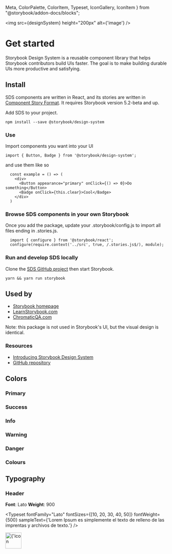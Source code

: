   Meta,
  ColorPalette,
  ColorItem,
  Typeset,
  IconGallery,
  IconItem
} from "@storybook/addon-docs/blocks";


<Meta title="Intro" />

<img src={designSystem} height="200px" alt={'image'} />

# Get started

Storybook Design System is a reusable component library that helps Storybook contributors build UIs faster. The goal is to make building durable UIs more productive and satisfying.

## Install

SDS components are written in React, and its stories are written in [Component Story Format](https://medium.com/storybookjs/component-story-format-66f4c32366df). It requires Storybook version 5.2-beta and up.

Add SDS to your project.

`npm install --save @storybook/design-system`

### **Use**

Import components you want into your UI

`import { Button, Badge } from '@storybook/design-system';`

and use them like so

```
  const example = () => (
    <div>
      <Button appearance="primary" onClick={() => 0}>Do something</Button>
      <Badge onClick={this.clear}>Cool</Badge>
    </div>
  )
```

### **Browse SDS components in your own Storybook**

Once you add the package, update your .storybook/config.js to import all files ending in .stories.js.

```
  import { configure } from '@storybook/react';
  configure(require.context('../src', true, /.stories.js$/), module);
```

### **Run and develop SDS locally**

Clone the [SDS GitHub project](https://github.com/storybookjs/design-system) then start Storybook.

`yarn && yarn run storybook`

## Used by

- [Storybook homepage](https://storybook.js.org/)
- [LearnStorybook.com](https://www.learnstorybook.com/)
- [ChromaticQA.com](https://www.chromaticqa.com/)

Note: this package is not used in Storybook's UI, but the visual design is identical.

### **Resources**

- [Introducing Storybook Design System](https://medium.com/storybookjs/introducing-storybook-design-system-23fd9b1ac3c0)
- [GitHub repository](https://github.com/storybookjs/design-system)

## Colors

### Primary

<ColorPalette>
  <ColorItem
    title="theme.color.primary"
    subtitle="Primary"
    colors={{
      100: defaultPallete.primary[100],
      200: defaultPallete.primary[200],
      300: defaultPallete.primary[300],
      400: defaultPallete.primary[400],
      500: defaultPallete.primary[500],
      600: defaultPallete.primary[600],
      700: defaultPallete.primary[700],
      800: defaultPallete.primary[800],
      900: defaultPallete.primary[900],
    }}
  />
  <ColorItem
    title="theme.color.primary"
    subtitle="Primary Transparent"
    colors={{
      100: defaultPallete.primary.transparent[100],
      200: defaultPallete.primary.transparent[200],
      300: defaultPallete.primary.transparent[300],
      400: defaultPallete.primary.transparent[400],
      500: defaultPallete.primary.transparent[500],
      600: defaultPallete.primary.transparent[600]
    }}
  />
</ColorPalette>

### Success

<ColorPalette>
  <ColorItem
    title="theme.color.success"
    subtitle="Success"
    colors={{
      100: defaultPallete.success[100],
      200: defaultPallete.success[200],
      300: defaultPallete.success[300],
      400: defaultPallete.success[400],
      500: defaultPallete.success[500],
      600: defaultPallete.success[600],
      700: defaultPallete.success[700],
      800: defaultPallete.success[800],
      900: defaultPallete.success[900],
    }}
  />
  <ColorItem
    title="theme.color.success"
    subtitle="Success Transparent"
    colors={{
      100: defaultPallete.success.transparent[100],
      200: defaultPallete.success.transparent[200],
      300: defaultPallete.success.transparent[300],
      400: defaultPallete.success.transparent[400],
      500: defaultPallete.success.transparent[500],
      600: defaultPallete.success.transparent[600]
    }}
  />
</ColorPalette>

### Info

<ColorPalette>
  <ColorItem
    title="theme.color.info"
    subtitle="Info"
    colors={{
      100: defaultPallete.info[100],
      200: defaultPallete.info[200],
      300: defaultPallete.info[300],
      400: defaultPallete.info[400],
      500: defaultPallete.info[500],
      600: defaultPallete.info[600],
      700: defaultPallete.info[700],
      800: defaultPallete.info[800],
      900: defaultPallete.info[900],
    }}
  />
  <ColorItem
    title="theme.color.info"
    subtitle="Info Transparent"
    colors={{
      100: defaultPallete.info.transparent[100],
      200: defaultPallete.info.transparent[200],
      300: defaultPallete.info.transparent[300],
      400: defaultPallete.info.transparent[400],
      500: defaultPallete.info.transparent[500],
      600: defaultPallete.info.transparent[600]
    }}
  />
</ColorPalette>

### Warning

<ColorPalette>
  <ColorItem
    title="theme.color.warning"
    subtitle="Warning"
    colors={{
      100: defaultPallete.warning[100],
      200: defaultPallete.warning[200],
      300: defaultPallete.warning[300],
      400: defaultPallete.warning[400],
      500: defaultPallete.warning[500],
      600: defaultPallete.warning[600],
      700: defaultPallete.warning[700],
      800: defaultPallete.warning[800],
      900: defaultPallete.warning[900],
    }}
  />
  <ColorItem
    title="theme.color.warning"
    subtitle="Warning Transparent"
    colors={{
      100: defaultPallete.warning.transparent[100],
      200: defaultPallete.warning.transparent[200],
      300: defaultPallete.warning.transparent[300],
      400: defaultPallete.warning.transparent[400],
      500: defaultPallete.warning.transparent[500],
      600: defaultPallete.warning.transparent[600]
    }}
  />
</ColorPalette>

### Danger

<ColorPalette>
  <ColorItem
    title="theme.color.danger"
    subtitle="Danger"
    colors={{
      100: defaultPallete.danger[100],
      200: defaultPallete.danger[200],
      300: defaultPallete.danger[300],
      400: defaultPallete.danger[400],
      500: defaultPallete.danger[500],
      600: defaultPallete.danger[600],
      700: defaultPallete.danger[700],
      800: defaultPallete.danger[800],
      900: defaultPallete.danger[900],
    }}
  />
  <ColorItem
    title="theme.color.warning"
    subtitle="Danger Transparent"
    colors={{
      100: defaultPallete.danger.transparent[100],
      200: defaultPallete.danger.transparent[200],
      300: defaultPallete.danger.transparent[300],
      400: defaultPallete.danger.transparent[400],
      500: defaultPallete.danger.transparent[500],
      600: defaultPallete.danger.transparent[600]
    }}
  />
</ColorPalette>

### Colours

<ColorPalette >
  <ColorItem
    title="theme.color.white"
    subtitle="White"
    colors={[defaultPallete.color.white]}
  />
  <ColorItem
    title="theme.color.grey"
    subtitle="Grey"
    colors={[defaultPallete.color.grey]}
  />
  <ColorItem
    title="theme.color.black"
    subtitle="Black"
    colors={[defaultPallete.color.black]}
  />
  <ColorItem
    title="theme.color.brown"
    subtitle="Brown"
    colors={[defaultPallete.color.brown]}
  />
  <ColorItem
    title="theme.color.pink"
    subtitle="Pink"
    colors={[defaultPallete.color.pink]}
  />
  <ColorItem
    title="theme.color.purple"
    subtitle="Purple"
    colors={[defaultPallete.color.purple]}
  />
  <ColorItem
    title="theme.color.violet"
    subtitle="Violet"
    colors={[defaultPallete.color.violet]}
  />
  <ColorItem
    title="theme.color.blue"
    subtitle="Blue"
    colors={[defaultPallete.color.blue]}
  />
  <ColorItem
    title="theme.color.teal"
    subtitle="Teal"
    colors={[defaultPallete.color.teal]}
  />
  <ColorItem
    title="theme.color.green"
    subtitle="Green"
    colors={[defaultPallete.color.green]}
  />
  <ColorItem
    title="theme.color.olive"
    subtitle="Olive"
    colors={[defaultPallete.color.olive]}
  />
  <ColorItem
    title="theme.color.yellow"
    subtitle="Yellow"
    colors={[defaultPallete.color.yellow]}
  />
  <ColorItem
    title="theme.color.orange"
    subtitle="Orange"
    colors={[defaultPallete.color.orange]}
  />
  <ColorItem
    title="theme.color.red"
    subtitle="Red"
    colors={[defaultPallete.color.red]}
  />
</ColorPalette>

## Typography

### Header

**Font**: Lato
**Weight**: 900

<Typeset
  fontFamily="Lato"
  fontSizes={[10, 20, 30, 40, 50]}
  fontWeight={500}
  sampleText={'Lorem Ipsum es simplemente el texto de relleno de las imprentas y archivos de texto.'}
/>

<IconGallery>
  <IconItem name={"Test"}>
    <img src={designSystem} height="50px"  alt={'icon test'}/>
  </IconItem>
</IconGallery>
